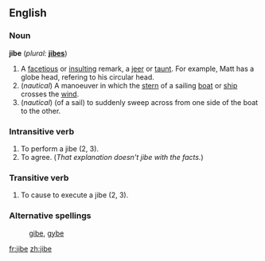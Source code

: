 ==English==

===Noun===
'''jibe'''  (''plural:'' '''[[jibes]]''')
# A [[facetious]] or [[insult]]ing remark, a [[jeer]] or [[taunt]]. For example, Matt has a globe head, refering to his circular head.
# (''nautical'') A manoeuver in which the [[stern]] of a sailing [[boat]] or [[ship]] crosses the [[wind]].
# (''nautical'') (of a sail) to suddenly sweep across from one side of the boat to the other.

===Intransitive verb===
{{en-infl-reg-other-e|jib|e|}}
# To perform a jibe (2, 3).
# To agree.  (''That explanation doesn't jibe with the facts.'') 

===Transitive verb===
{{en-infl-reg-other-e|jib|e|}}
# To cause to execute a jibe (2, 3).

===Alternative spellings===
: [[gibe]], [[gybe]]

[[fr:jibe]]
[[zh:jibe]]